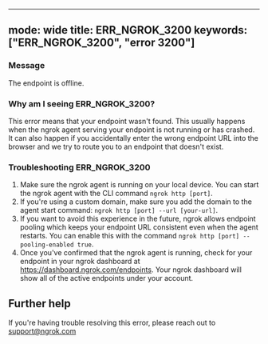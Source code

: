

---
mode: wide
title: ERR_NGROK_3200
keywords: ["ERR_NGROK_3200", "error 3200"]
---


### Message

The endpoint <code><EndpointUrlOrigin fallback="HOSTNAME" /></code> is offline.

### Why am I seeing ERR_NGROK_3200?

This error means that your endpoint wasn't found. This usually happens when the ngrok agent serving your endpoint is not running or has crashed. It can also happen if you accidentally enter the wrong endpoint URL into the browser and we try to route you to an endpoint that doesn't exist.

### Troubleshooting ERR_NGROK_3200

1. Make sure the ngrok agent is running on your local device. You can start the ngrok agent with the CLI command `ngrok http [port]`.
2. If you're using a custom domain, make sure you add the domain to the agent start command: `ngrok http [port] --url [your-url]`.
3. If you want to avoid this experience in the future, ngrok allows endpoint pooling which keeps your endpoint URL consistent even when the agent restarts. You can enable this with the command `ngrok http [port] --pooling-enabled true`.
4. Once you've confirmed that the ngrok agent is running, check for your endpoint in your ngrok dashboard at https://dashboard.ngrok.com/endpoints. Your ngrok dashboard will show all of the active endpoints under your account.


## Further help
If you're having trouble resolving this error, please reach out to [support@ngrok.com](mailto:support@ngrok.com?subject=Help%20with%20ERR_NGROK_3200)

